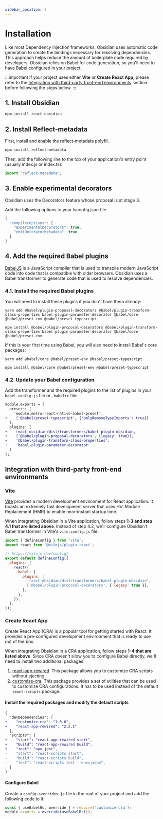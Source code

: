 ```yaml
---
sidebar_position: 2
---
```



# Installation

Like most Dependency Injection frameworks, Obsidian uses automatic code generation to create the bindings necessary for resolving dependencies. This approach helps reduce the amount of boilerplate code required by developers. Obsidian relies on Babel for code generation, so you'll need to have Babel configured in your project.

:::important
If your project uses either **Vite** or **Create React App**, please refer to the [Integration with third-party front-end environments](#integration-with-third-party-front-end-environments) section before following the steps below.
:::

## 1. Install Obsidian

```bash
npm install react-obsidian
```

## 2. Install Reflect-metadata
First, install and enable the reflect-metadata polyfill.
```bash
npm install reflect-metadata
```

Then, add the following line to the top of your application's entry point (usually index.js or index.ts):
```js
import 'reflect-metadata';
```

## 3. Enable experimental decorators
Obsidian uses the Decorators feature whose proposal is at stage 3.

Add the following options to your tsconfig.json file.

```js
{
  "compilerOptions": {
    "experimentalDecorators": true,
    "emitDecoratorMetadata": true
  }
}
```

## 4. Add the required Babel plugins
[BabelJS](https://babeljs.io/) is a JavaScript compiler that is used to transpile modern JavaScript code into code that is compatible with older browsers. Obsidian uses a Babel transformer to generate code that is used to resolve dependencies.

### 4.1. Install the required Babel plugins

You will need to install these plugins if you don't have them already:
<Tabs>
  <TabItem value="yarn" label="Yarn" default>


  ```shell
  yarn add @babel/plugin-proposal-decorators @babel/plugin-transform-class-properties babel-plugin-parameter-decorator @babel/core @babel/preset-env @babel/preset-typescript
  ```


  </TabItem>
  <TabItem value="npm" label="NPM" default>


  ```shell
  npm install @babel/plugin-proposal-decorators @babel/plugin-transform-class-properties babel-plugin-parameter-decorator @babel/core @babel/preset-env
  ```


  </TabItem>

</Tabs>

If this is your first time using Babel, you will also need to install Babel's core packages:

<Tabs>
  <TabItem value="yarn" label="Yarn" default>


  ```shell
  yarn add @babel/core @babel/preset-env @babel/preset-typescript
  ```
  </TabItem>
  <TabItem value="npm" label="NPM" default>


  ```shell
  npm install @babel/core @babel/preset-env @babel/preset-typescript
  ```
  </TabItem>

</Tabs>

### 4.2. Update your Babel configuration

Add the transformer and the required plugins to the list of plugins in your `babel.config.js` file or `.babelrc` file:

```diff
module.exports = {
  presets: [
    'module:metro-react-native-babel-preset',
+    ['@babel/preset-typescript', {'onlyRemoveTypeImports': true}]
  ],
  plugins: [
+    react-obsidian/dist/transformers/babel-plugin-obsidian,
+    ['@babel/plugin-proposal-decorators', {legacy: true}],
+    '@babel/plugin-transform-class-properties',
+    'babel-plugin-parameter-decorator'
  ]
};
```

## Integration with third-party front-end environments
### Vite
[Vite](https://vitejs.dev/) provides a modern development environment for React application. It boasts an extremely fast development server that uses Hot Module Replacement (HMR) to enable near-instant startup time.

When integrating Obsidian in a Vite application, follow steps **1-3 and step 4.1 that are listed above**. Instead of step 4.2, we'll configure Obsidian't Babel transformer in Vite's `vite.config.js` file:

```js title="vite.config.js"
import { defineConfig } from 'vite';
import react from '@vitejs/plugin-react';

// https://vitejs.dev/config/
export default defineConfig({
  plugins: [
    react({
      babel: {
        plugins: [
          'react-obsidian/dist/transformers/babel-plugin-obsidian',
          ['@babel/plugin-proposal-decorators', { legacy: true }],
        ],
      },
    }),
  ],
});
```

### Create React App
Create React App (CRA) is a popular tool for getting started with React. It provides a pre-configured development environment that is ready to use out of the box.

When integrating Obsidian in a CRA application, follow steps **1-4 that are listed above**. Since CRA doesn't allow you to configure Babel directly, we'll need to install two additional packages:
1. [react-app-rewired](https://github.com/timarney/react-app-rewired). This package allows you to customize CRA scripts without ejecting.
2. [customize-cra](https://github.com/arackaf/customize-cra). This package provides a set of utilities that can be used to customize CRA configurations. It has to be used instead of the default `react-scripts` package.

#### Install the required packages and modify the default scripts
```diff title="package.json"
{
  "devDependencies": {
+    "customize-cra": "1.0.0",
+    "react-app-rewired": "2.2.1"
  },
  "scripts": {
+    "start": "react-app-rewired start",
+    "build": "react-app-rewired build",
+    "test": "npx jest",
-    "start": "react-scripts start",
-    "build": "react-scripts build",
-    "test": "react-scripts test --env=jsdom",
  }
}
```

#### Configure Babel
Create a `config-overrides.js` file in the root of your project and add the following code to it:

```js title="config-overrides.js"
const { useBabelRc, override } = require('customize-cra');
module.exports = override(useBabelRc());
```
